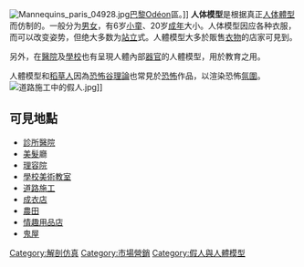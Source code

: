 {{他用
|subject=外型類似真人的模型
|other=靜電放電中的「人体模型」
|人體模型_(靜電放電)
}}
{{unreferenced|time=2012-12-28T19:10:27+00:00}}
[[File:Mannequins_paris_04928.jpg|thumb]][[巴黎|巴黎]]Odéon區。]]
'''人体模型'''是根据真正[[人体|人体]][[體型|體型]]而仿制的。一般分为[[男女|男女]]，有6岁[[小童|小童]]、20岁[[成年|成年]]大小。人体模型因应各种衣服，而可以改变姿势，但绝大多数为[[站立|站立]]式。人體模型大多於販售[[衣物|衣物]]的店家可見到。

另外，在[[醫院|醫院]]及[[學校|學校]]也有呈現人體內部[[器官|器官]]的人體模型，用於教育之用。

人體模型和[[稻草人|稻草人]]因為[[恐怖谷理論|恐怖谷理論]]也常見於[[恐怖|恐怖]]作品，以渲染恐怖[[氛圍|氛圍]]。
[[File:道路施工中的假人.jpg|thumb]]]]

== 可見地點 ==
* [[診所|診所]][[醫院|醫院]]
* [[美髮|美髮]]廳
* [[理容院|理容院]]
* [[學校|學校]][[美術|美術]][[教室|教室]]
* [[道路施工|道路施工]]
* [[成衣店|成衣店]]
* [[農田|農田]]
* [[情趣用品店|情趣用品店]]
* [[鬼屋|鬼屋]]
{{Marketing-stub}}{{Medicine-stub}}{{Thing-stub}}

[[Category:解剖仿真|Category:解剖仿真]]
[[Category:市場營銷|Category:市場營銷]]
[[Category:假人與人體模型|Category:假人與人體模型]]